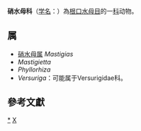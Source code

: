 {{Automatic taxobox
| taxon = Mastigiidae
| authority = Stiasny, 1921
| image = Phyllorhiza punctata (White-spotted jellyfish) edit.jpg
| image_caption = [[澳洲斑点水母|澳洲斑点水母]]
}}
'''硝水母科'''（[[学名|学名]]：{{lang|la|''Mastigiidae''}}）為[[根口水母目|根口水母目]]的一[[科|科]]动物。

==属==
* [[硝水母属|硝水母属]] ''Mastigias''
* ''Mastigietta''
* ''Phyllorhiza''
* ''Versuriga''：可能属于Versurigidae科。

==參考文獻==
{{reflist}}

{{taxonbar}}

[[Category:_硝水母科|*]]
[[Category:1921年描述的分类群|X]]